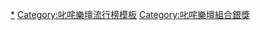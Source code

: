{{Navbox
|titlestyle = background: #FFD700
|name  = 叱咤樂壇組合銀獎
|title = [[叱咤樂壇流行榜頒獎典禮]]叱咤樂壇組合銀獎
|listclass  = hlist
|groupstyle = background: #FEDCBA
|group1 = 1980年代
|list1 = 
*1988 [[Beyond]]
*1989 [[Beyond]]
|group2 = 1990年代
|list2 = 
*1990 [[Beyond]]
*1991 [[Beyond]]
*1992 [[Beyond]]
*1993 [[軟硬天師]]
*1994 [[Beyond]]
*1995 [[Beyond]]
*1996 [[達明一派]]
*1997 [[草蜢 (組合)|草蜢]]
*1998 [[Dry]]
*1999 [[Anodize]]
|group3 = 2000年代
|list3 = 
*2000 [[On-Line]]
*2001 [[Twins]]
*2002 [[at17]]
*2003 [[Shine]]
*2004 [[at17]]
*2005 [[草蜢 (組合)|草蜢]]
*2006 [[Twins]]
*2007 [[Twins]]
*2008 [[at17]]
*2009 [[Mr.]]
|group4 = 2010年代
|list4 = 
*2010 [[RubberBand]]
*2011 [[Mr.]]
*2012 [[Mr.]]
*2013 [[Supper Moment]]
*2014 [[C AllStar]]
*2015 [[C AllStar]]
*2016 [[Supper Moment]]
*2017 [[RubberBand]]
*2018 [[Dear Jane]]
*2019 [[Nowhere Boys]]
|group5 = 2020年代
|list5 = 
*2020 [[RubberBand]]
*2021 [[MIRROR (組合)|MIRROR]]
}}
<includeonly>[[Category:叱咤樂壇組合銀獎|*]]</includeonly>
<noinclude>[[Category:叱咤樂壇流行榜模板]][[Category:叱咤樂壇組合銀獎]]</noinclude>